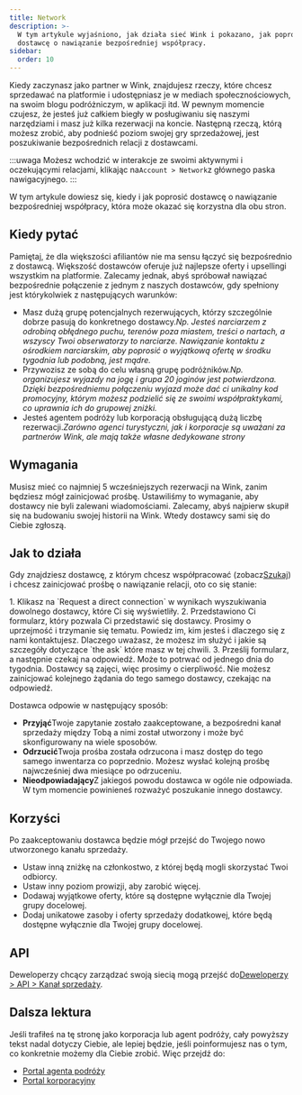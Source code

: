 ```yaml
---
title: Network
description: >-
  W tym artykule wyjaśniono, jak działa sieć Wink i pokazano, jak poprosić
  dostawcę o nawiązanie bezpośredniej współpracy.
sidebar:
  order: 10
---
```


Kiedy zaczynasz jako partner w Wink, znajdujesz rzeczy, które chcesz sprzedawać na platformie i udostępniasz je w mediach społecznościowych, na swoim blogu podróżniczym, w aplikacji itd.
W pewnym momencie czujesz, że jesteś już całkiem biegły w posługiwaniu się naszymi narzędziami i masz już kilka rezerwacji na koncie.
Następną rzeczą, którą możesz zrobić, aby podnieść poziom swojej gry sprzedażowej, jest poszukiwanie bezpośrednich relacji z dostawcami.

:::uwaga
Możesz wchodzić w interakcje ze swoimi aktywnymi i oczekującymi relacjami, klikając na`Account > Network`z głównego paska nawigacyjnego.
:::

W tym artykule dowiesz się, kiedy i jak poprosić dostawcę o nawiązanie bezpośredniej współpracy, która może okazać się korzystna dla obu stron.

## Kiedy pytać

Pamiętaj, że dla większości afiliantów nie ma sensu łączyć się bezpośrednio z dostawcą. Większość dostawców oferuje już najlepsze oferty i upsellingi wszystkim na platformie.
Zalecamy jednak, abyś spróbował nawiązać bezpośrednie połączenie z jednym z naszych dostawców, gdy spełniony jest którykolwiek z następujących warunków:

* Masz dużą grupę potencjalnych rezerwujących, którzy szczególnie dobrze pasują do konkretnego dostawcy.*Np. Jesteś narciarzem z odrobiną obłędnego puchu, terenów poza miastem, treści o nartach, a wszyscy Twoi obserwatorzy to narciarze. Nawiązanie kontaktu z ośrodkiem narciarskim, aby poprosić o wyjątkową ofertę w środku tygodnia lub podobną, jest mądre.*
* Przywozisz ze sobą do celu własną grupę podróżników.*Np. organizujesz wyjazdy na jogę i grupa 20 joginów jest potwierdzona. Dzięki bezpośredniemu połączeniu wyjazd może dać ci unikalny kod promocyjny, którym możesz podzielić się ze swoimi współpraktykami, co uprawnia ich do grupowej zniżki.*
* Jesteś agentem podróży lub korporacją obsługującą dużą liczbę rezerwacji.*Zarówno agenci turystyczni, jak i korporacje są uważani za partnerów Wink, ale mają także własne dedykowane strony*

## Wymagania

Musisz mieć co najmniej 5 wcześniejszych rezerwacji na Wink, zanim będziesz mógł zainicjować prośbę.
Ustawiliśmy to wymaganie, aby dostawcy nie byli zalewani wiadomościami. Zalecamy, abyś najpierw skupił się na budowaniu swojej historii na Wink. Wtedy dostawcy sami się do Ciebie zgłoszą.

## Jak to działa

Gdy znajdziesz dostawcę, z którym chcesz współpracować (zobacz[Szukaj](/studio/search/)) i chcesz zainicjować prośbę o nawiązanie relacji, oto co się stanie:

<Steps>
  1. Klikasz na `Request a direct connection` w wynikach wyszukiwania dowolnego dostawcy, które Ci się wyświetliły.
  2. Przedstawiono Ci formularz, który pozwala Ci przedstawić się dostawcy. Prosimy o uprzejmość i trzymanie się tematu. Powiedz im, kim jesteś i dlaczego się z nami kontaktujesz. Dlaczego uważasz, że możesz im służyć i jakie są szczegóły dotyczące `the ask` które masz w tej chwili.
  3. Prześlij formularz, a następnie czekaj na odpowiedź. Może to potrwać od jednego dnia do tygodnia. Dostawcy są zajęci, więc prosimy o cierpliwość. Nie możesz zainicjować kolejnego żądania do tego samego dostawcy, czekając na odpowiedź.
</Steps>


Dostawca odpowie w następujący sposób:

* **Przyjąć**Twoje zapytanie zostało zaakceptowane, a bezpośredni kanał sprzedaży między Tobą a nimi został utworzony i może być skonfigurowany na wiele sposobów.
* **Odrzucić**Twoja prośba została odrzucona i masz dostęp do tego samego inwentarza co poprzednio. Możesz wysłać kolejną prośbę najwcześniej dwa miesiące po odrzuceniu.
* **Nieodpowiadający**Z jakiegoś powodu dostawca w ogóle nie odpowiada. W tym momencie powinieneś rozważyć poszukanie innego dostawcy.

## Korzyści

Po zaakceptowaniu dostawca będzie mógł przejść do Twojego nowo utworzonego kanału sprzedaży.

* Ustaw inną zniżkę na członkostwo, z której będą mogli skorzystać Twoi odbiorcy.
* Ustaw inny poziom prowizji, aby zarobić więcej.
* Dodawaj wyjątkowe oferty, które są dostępne wyłącznie dla Twojej grupy docelowej.
* Dodaj unikatowe zasoby i oferty sprzedaży dodatkowej, które będą dostępne wyłącznie dla Twojej grupy docelowej.

## API

Deweloperzy chcący zarządzać swoją siecią mogą przejść do[Deweloperzy > API > Kanał sprzedaży](/developers/apis/#sales-channel-api).

## Dalsza lektura

Jeśli trafiłeś na tę stronę jako korporacja lub agent podróży, cały powyższy tekst nadal dotyczy Ciebie, ale lepiej będzie, jeśli poinformujesz nas o tym, co konkretnie możemy dla Ciebie zrobić. Więc przejdź do:

* [Portal agenta podróży](/travel-agent/what-is-agent/)
* [Portal korporacyjny](/corporate/what-is-group/)

